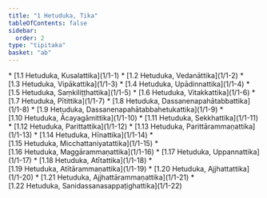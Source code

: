 ```yaml
---
title: "1 Hetuduka, Tika"
tableOfContents: false
sidebar:
  order: 2
type: "tipitaka"
basket: "ab"
---
```



<DynamicBreadcrumb />



<TableOfContents>
* [1.1 Hetuduka, Kusalattika](1/1-1)
* [1.2 Hetuduka, Vedanāttika](1/1-2)
* [1.3 Hetuduka, Vipākattika](1/1-3)
* [1.4 Hetuduka, Upādinnattika](1/1-4)
* [1.5 Hetuduka, Saṃkiliṭṭhattika](1/1-5)
* [1.6 Hetuduka, Vitakkattika](1/1-6)
* [1.7 Hetuduka, Pītittika](1/1-7)
* [1.8 Hetuduka, Dassanenapahātabbattika](1/1-8)
* [1.9 Hetuduka, Dassanenapahātabbahetukattika](1/1-9)
* [1.10 Hetuduka, Ācayagāmittika](1/1-10)
* [1.11 Hetuduka, Sekkhattika](1/1-11)
* [1.12 Hetuduka, Parittattika](1/1-12)
* [1.13 Hetuduka, Parittārammaṇattika](1/1-13)
* [1.14 Hetuduka, Hīnattika](1/1-14)
* [1.15 Hetuduka, Micchattaniyatattika](1/1-15)
* [1.16 Hetuduka, Maggārammaṇattika](1/1-16)
* [1.17 Hetuduka, Uppannattika](1/1-17)
* [1.18 Hetuduka, Atītattika](1/1-18)
* [1.19 Hetuduka, Atītārammaṇattika](1/1-19)
* [1.20 Hetuduka, Ajjhattattika](1/1-20)
* [1.21 Hetuduka, Ajjhattārammaṇattika](1/1-21)
* [1.22 Hetuduka, Sanidassanasappaṭighattika](1/1-22)
</TableOfContents>